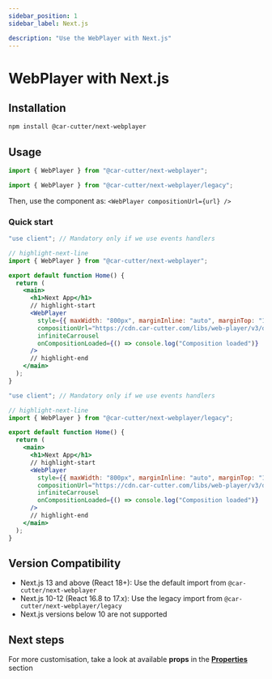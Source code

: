 ```yaml
---
sidebar_position: 1
sidebar_label: Next.js

description: "Use the WebPlayer with Next.js"
---
```



# WebPlayer with Next.js

## Installation

```bash npm2yarn
npm install @car-cutter/next-webplayer
```

## Usage

<Tabs groupId="next-version">
  <TabItem value="next13" label="Next.js 13+ (React 18+)" default>

```javascript
import { WebPlayer } from "@car-cutter/next-webplayer";
```

  </TabItem>
  <TabItem value="next10-12" label="Next.js 10-12 (React 16.8 - 17.x)">

```javascript
import { WebPlayer } from "@car-cutter/next-webplayer/legacy";
```

  </TabItem>
</Tabs>

Then, use the component as: `<WebPlayer compositionUrl={url} />`

### Quick start

<Tabs groupId="next-version">
  <TabItem value="next13" label="Next.js 13+ (React 18+)" default>

```jsx title="/app/page.tsx"
"use client"; // Mandatory only if we use events handlers

// highlight-next-line
import { WebPlayer } from "@car-cutter/next-webplayer";

export default function Home() {
  return (
    <main>
      <h1>Next App</h1>
      // highlight-start
      <WebPlayer
        style={{ maxWidth: "800px", marginInline: "auto", marginTop: "16px" }}
        compositionUrl="https://cdn.car-cutter.com/libs/web-player/v3/demos/composition.json"
        infiniteCarrousel
        onCompositionLoaded={() => console.log("Composition loaded")}
      />
      // highlight-end
    </main>
  );
}
```

  </TabItem>
  <TabItem value="next10-12" label="Next.js 10-12 (React 16.8 - 17.x)">

```jsx title="/pages/index.js"
"use client"; // Mandatory only if we use events handlers

// highlight-next-line
import { WebPlayer } from "@car-cutter/next-webplayer/legacy";

export default function Home() {
  return (
    <main>
      <h1>Next App</h1>
      // highlight-start
      <WebPlayer
        style={{ maxWidth: "800px", marginInline: "auto", marginTop: "16px" }}
        compositionUrl="https://cdn.car-cutter.com/libs/web-player/v3/demos/composition.json"
        infiniteCarrousel
        onCompositionLoaded={() => console.log("Composition loaded")}
      />
      // highlight-end
    </main>
  );
}
```

  </TabItem>
</Tabs>

## Version Compatibility

- Next.js 13 and above (React 18+): Use the default import from `@car-cutter/next-webplayer`
- Next.js 10-12 (React 16.8 to 17.x): Use the legacy import from `@car-cutter/next-webplayer/legacy`
- Next.js versions below 10 are not supported

## Next steps

For more customisation, take a look at available **props** in the **[Properties](../properties.mdx)** section
